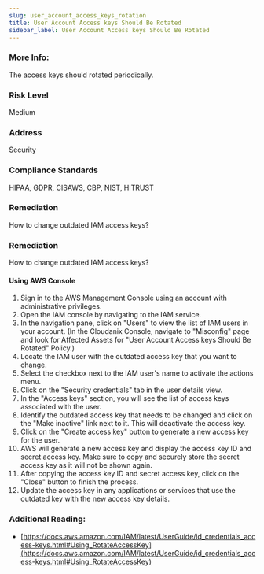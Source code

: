 ```yaml
---
slug: user_account_access_keys_rotation
title: User Account Access keys Should Be Rotated
sidebar_label: User Account Access keys Should Be Rotated
---
```


### More Info:

The access keys should rotated periodically.

### Risk Level

Medium

### Address

Security

### Compliance Standards

HIPAA, GDPR, CISAWS, CBP, NIST, HITRUST

### Remediation

How to change outdated IAM access keys?

### Remediation

How to change outdated IAM access keys?

#### Using AWS Console

1. Sign in to the AWS Management Console using an account with administrative privileges.
2. Open the IAM console by navigating to the IAM service.
3. In the navigation pane, click on "Users" to view the list of IAM users in your account.
    (In the Cloudanix Console, navigate to "Misconfig" page and look for Affected Assets for "User Account Access keys Should Be Rotated" Policy.)
4. Locate the IAM user with the outdated access key that you want to change.
5. Select the checkbox next to the IAM user's name to activate the actions menu.
6. Click on the "Security credentials" tab in the user details view.
7. In the "Access keys" section, you will see the list of access keys associated with the user.
8. Identify the outdated access key that needs to be changed and click on the "Make inactive" link next to it. This will deactivate the access key.
9. Click on the "Create access key" button to generate a new access key for the user.
10. AWS will generate a new access key and display the access key ID and secret access key. Make sure to copy and securely store the secret access key as it will not be shown again.
11. After copying the access key ID and secret access key, click on the "Close" button to finish the process.
12. Update the access key in any applications or services that use the outdated key with the new access key details.

### Additional Reading:

- [https://docs.aws.amazon.com/IAM/latest/UserGuide/id_credentials_access-keys.html#Using_RotateAccessKey](https://docs.aws.amazon.com/IAM/latest/UserGuide/id_credentials_access-keys.html#Using_RotateAccessKey) 

